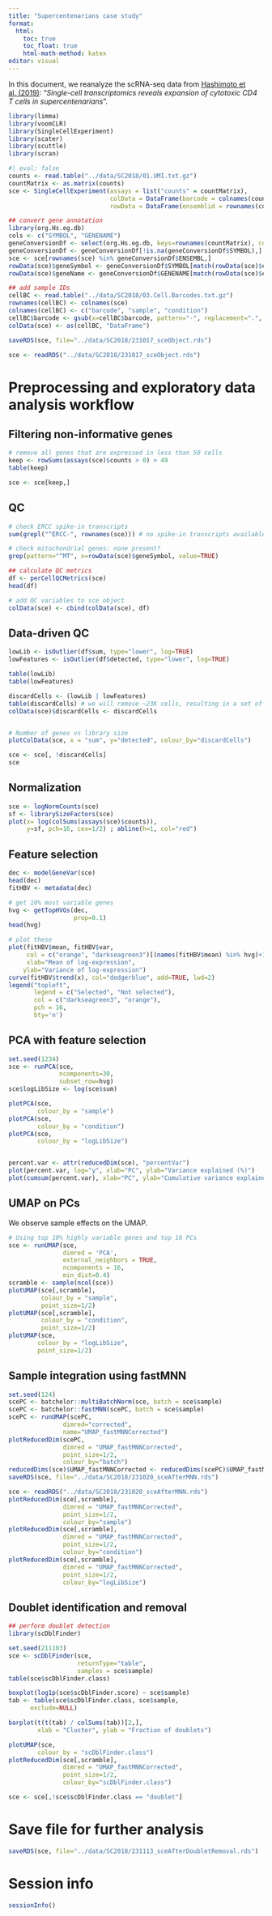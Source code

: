 ```yaml
---
title: "Supercentenarians case study"
format:
  html:
    toc: true
    toc_float: true
    html-math-method: katex
editor: visual
---
```


In this document, we reanalyze the scRNA-seq data from [Hashimoto et al. (2019)](https://www.pnas.org/doi/full/10.1073/pnas.1907883116): "*Single-cell transcriptomics reveals expansion of cytotoxic CD4 T cells in supercentenarians*".

```r
library(limma)
library(voomCLR)
library(SingleCellExperiment)
library(scater)
library(scuttle)
library(scran)
```

```r
#| eval: false
counts <- read.table("../data/SC2018/01.UMI.txt.gz")
countMatrix <- as.matrix(counts)
sce <- SingleCellExperiment(assays = list("counts" = countMatrix),
                            colData = DataFrame(barcode = colnames(countMatrix)),
                            rowData = DataFrame(ensemblid = rownames(countMatrix)))

## convert gene annotation
library(org.Hs.eg.db)
cols <- c("SYMBOL", "GENENAME")
geneConversionDf <- select(org.Hs.eg.db, keys=rownames(countMatrix), columns=cols, keytype="ENSEMBL")
geneConversionDf <- geneConversionDf[!is.na(geneConversionDf$SYMBOL),]
sce <- sce[rownames(sce) %in% geneConversionDf$ENSEMBL,]
rowData(sce)$geneSymbol <- geneConversionDf$SYMBOL[match(rowData(sce)$ensemblid, geneConversionDf$ENSEMBL)]
rowData(sce)$geneName <- geneConversionDf$GENENAME[match(rowData(sce)$ensemblid, geneConversionDf$ENSEMBL)]

## add sample IDs
cellBC <- read.table("../data/SC2018/03.Cell.Barcodes.txt.gz")
rownames(cellBC) <- colnames(sce)
colnames(cellBC) <- c("barcode", "sample", "condition")
cellBC$barcode <- gsub(x=cellBC$barcode, pattern="-", replacement=".", fixed=TRUE)
colData(sce) <- as(cellBC, "DataFrame")

saveRDS(sce, file="../data/SC2018/231017_sceObject.rds")
```

```r
sce <- readRDS("../data/SC2018/231017_sceObject.rds")
```

# Preprocessing and exploratory data analysis workflow

## Filtering non-informative genes

```r
# remove all genes that are expressed in less than 50 cells
keep <- rowSums(assays(sce)$counts > 0) > 49
table(keep)

sce <- sce[keep,]
```

## QC

```r
# check ERCC spike-in transcripts
sum(grepl("^ERCC-", rownames(sce))) # no spike-in transcripts available

# check mitochondrial genes: none present?
grep(pattern="^MT", x=rowData(sce)$geneSymbol, value=TRUE)

## calculate QC metrics
df <- perCellQCMetrics(sce)
head(df)

# add QC variables to sce object
colData(sce) <- cbind(colData(sce), df)
```

## Data-driven QC

```r
lowLib <- isOutlier(df$sum, type="lower", log=TRUE)
lowFeatures <- isOutlier(df$detected, type="lower", log=TRUE)

table(lowLib)
table(lowFeatures)

discardCells <- (lowLib | lowFeatures)
table(discardCells) # we will remove ~23K cells, resulting in a set of ~49K cells in total.
colData(sce)$discardCells <- discardCells


# Number of genes vs library size
plotColData(sce, x = "sum", y="detected", colour_by="discardCells") 

sce <- sce[, !discardCells]
sce
```

## Normalization

```r
sce <- logNormCounts(sce)
sf <- librarySizeFactors(sce)
plot(x= log(colSums(assays(sce)$counts)), 
     y=sf, pch=16, cex=1/2) ; abline(h=1, col="red")
```

## Feature selection

```r
dec <- modelGeneVar(sce)
head(dec)
fitHBV <- metadata(dec)

# get 10% most variable genes
hvg <- getTopHVGs(dec, 
                  prop=0.1)
head(hvg)

# plot these 
plot(fitHBV$mean, fitHBV$var, 
     col = c("orange", "darkseagreen3")[(names(fitHBV$mean) %in% hvg)+1],
     xlab="Mean of log-expression",
    ylab="Variance of log-expression")
curve(fitHBV$trend(x), col="dodgerblue", add=TRUE, lwd=2)
legend("topleft", 
       legend = c("Selected", "Not selected"), 
       col = c("darkseagreen3", "orange"),
       pch = 16,
       bty='n')
```

## PCA with feature selection

```r
set.seed(1234)
sce <- runPCA(sce, 
              ncomponents=30, 
              subset_row=hvg)
sce$logLibSize <- log(sce$sum)

plotPCA(sce, 
        colour_by = "sample")
plotPCA(sce, 
        colour_by = "condition")
plotPCA(sce, 
        colour_by = "logLibSize")


percent.var <- attr(reducedDim(sce), "percentVar")
plot(percent.var, log="y", xlab="PC", ylab="Variance explained (%)")
plot(cumsum(percent.var), xlab="PC", ylab="Cumulative variance explained (%)")
```

## UMAP on PCs

We observe sample effects on the UMAP.

```r
# Using top 10% highly variable genes and top 16 PCs
sce <- runUMAP(sce, 
               dimred = 'PCA', 
               external_neighbors = TRUE,
               ncomponents = 16,
               min_dist=0.4)
scramble <- sample(ncol(sce))
plotUMAP(sce[,scramble],
         colour_by = "sample",
         point_size=1/2)
plotUMAP(sce[,scramble],
         colour_by = "condition",
         point_size=1/2)
plotUMAP(sce, 
        colour_by = "logLibSize",
        point_size=1/2)

```

## Sample integration using fastMNN

```r
set.seed(124)
scePC <- batchelor::multiBatchNorm(sce, batch = sce$sample)
scePC <- batchelor::fastMNN(scePC, batch = sce$sample)
scePC <- runUMAP(scePC, 
               dimred="corrected",
               name="UMAP_fastMNNCorrected")
plotReducedDim(scePC, 
               dimred = "UMAP_fastMNNCorrected",
               point_size=1/2, 
               colour_by="batch")
reducedDims(sce)$UMAP_fastMNNCorrected <- reducedDims(scePC)$UMAP_fastMNNCorrected
saveRDS(sce, file="../data/SC2018/231020_sceAfterMNN.rds")
```

```r
sce <- readRDS("../data/SC2018/231020_sceAfterMNN.rds")
plotReducedDim(sce[,scramble], 
               dimred = "UMAP_fastMNNCorrected",
               point_size=1/2, 
               colour_by="sample")
plotReducedDim(sce[,scramble], 
               dimred = "UMAP_fastMNNCorrected",
               point_size=1/2, 
               colour_by="condition") 
plotReducedDim(sce[,scramble], 
               dimred = "UMAP_fastMNNCorrected",
               point_size=1/2, 
               colour_by="logLibSize")
```

## Doublet identification and removal

```r
## perform doublet detection
library(scDblFinder)

set.seed(211103)
sce <- scDblFinder(sce, 
                   returnType="table",
                   samples = sce$sample)
table(sce$scDblFinder.class)

boxplot(log1p(sce$scDblFinder.score) ~ sce$sample)
tab <- table(sce$scDblFinder.class, sce$sample, 
      exclude=NULL)

barplot(t(t(tab) / colSums(tab))[2,],
        xlab = "Cluster", ylab = "Fraction of doublets")

plotUMAP(sce, 
        colour_by = "scDblFinder.class")
plotReducedDim(sce[,scramble], 
               dimred = "UMAP_fastMNNCorrected",
               point_size=1/2, 
               colour_by="scDblFinder.class")

sce <- sce[,!sce$scDblFinder.class == "doublet"]

```

# Save file for further analysis

```r
saveRDS(sce, file="../data/SC2018/231113_sceAfterDoubletRemoval.rds")
```

# Session info

```r
sessionInfo()
```
